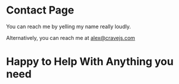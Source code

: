 
# Contact Page

<div className = "post__p">

You can reach me by yelling my name really loudly.

</div>

<Wave />

<div className = "post__p">

Alternatively, you can reach me at alex@cravejs.com

</div>

# Happy to Help With Anything you need

<SimpleNetlifyForm />
